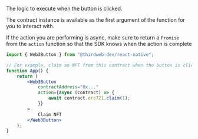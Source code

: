 The logic to execute when the button is clicked.

The contract instance is available as the first argument of the function
for you to interact with.

If the action you are performing is async, make sure to return a `Promise` from the `action` function so that the SDK knows when the action is complete

```jsx
import { Web3Button } from "@thirdweb-dev/react-native";

// For example, claim an NFT from this contract when the button is clicked
function App() {
	return (
		<Web3Button
			contractAddress="0x..."
			action={async (contract) => {
				await contract.erc721.claim(1);
			}}
		>
			Claim NFT
		</Web3Button>
	);
}
```
